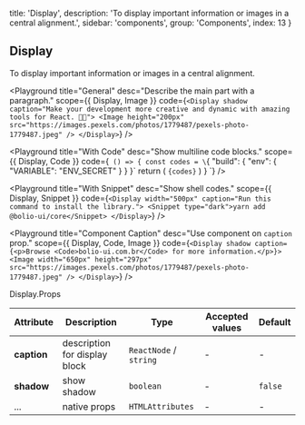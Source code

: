 
  title: 'Display',
  description:
    'To display important information or images in a central alignment.',
  sidebar: 'components',
  group: 'Components',
  index: 13
}

## Display

To display important information or images in a central alignment.

<Playground
  title="General"
  desc="Describe the main part with a paragraph."
  scope={{ Display, Image }}
  code={`
<Display shadow caption="Make your development more creative and dynamic with amazing tools for React. 🥷🏼">
  <Image height="200px" src="https://images.pexels.com/photos/1779487/pexels-photo-1779487.jpeg" />
</Display>
`}
/>

<Playground
  title="With Code"
  desc="Show multiline code blocks."
  scope={{ Display, Code }}
  code={`
() => {
  const codes = \`{
  "build": {
    "env": {
      "VARIABLE": "ENV_SECRET"
    }
  }
}\`
  return (
    <Display width="500px" caption="Application's build with a defined secret environment variable.">
      <Code block>{codes}</Code>
    </Display>
  )
}
`}
/>

<Playground
  title="With Snippet"
  desc="Show shell codes."
  scope={{ Display, Snippet }}
  code={`
<Display width="500px" caption="Run this command to install the library.">
  <Snippet type="dark">yarn add @bolio-ui/core</Snippet>
</Display>
`}
/>

<Playground
  title="Component Caption"
  desc="Use component on `caption` prop."
  scope={{ Display, Code, Image }}
  code={`
<Display shadow caption={<p>Browse <Code>bolio-ui.com.br</Code> for more information.</p>}>
  <Image width="650px" height="297px" src="https://images.pexels.com/photos/1779487/pexels-photo-1779487.jpeg" />
</Display>
`}
/>

<Attributes edit="/pages/docs/components/display.mdx">
<Attributes.Title>Display.Props</Attributes.Title>

| Attribute   | Description                   | Type                   | Accepted values | Default |
| ----------- | ----------------------------- | ---------------------- | --------------- | ------- |
| **caption** | description for display block | `ReactNode` / `string` | -               | -       |
| **shadow**  | show shadow                   | `boolean`              | -               | `false` |
| ...         | native props                  | `HTMLAttributes`       | -               | -       |

</Attributes>

